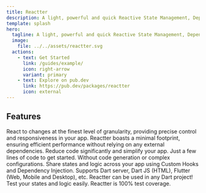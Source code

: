 ```yaml
---
title: Reactter
description: A light, powerful and quick Reactive State Management, Dependency Injection and Event Management.
template: splash
hero:
  tagline: A light, powerful and quick Reactive State Management, Dependency Injection and Event Management.
  image:
    file: ../../assets/reactter.svg
  actions:
    - text: Get Started
      link: /guides/example/
      icon: right-arrow
      variant: primary
    - text: Explore on pub.dev
      link: https://pub.dev/packages/reactter
      icon: external
---
```




## Features

<CardGrid stagger>
  <Card title="Fine-grained reactivity" icon="rocket">
    React to changes at the finest level of granularity, providing precise control and responsiveness in your app.
  </Card>
  <Card title="Lightweight" icon="telegram">
    Reactter boasts a minimal footprint, ensuring efficient performance without relying on any external dependencies.
  </Card>
  <Card title="No Boilerplate" icon="seti:html">
    Reduce code significantly and simplify your app.
  </Card>
  <Card title="Easy to use" icon="star">
    Just a few lines of code to get started.
    Without code generation or complex configurations.
  </Card>
  <Card title="Highly-reusable" icon="seti:json">
    Share states and logic across your app using Custom Hooks and Dependency Injection.
  </Card>
  <Card title="Compatible with latest Dart and Flutter" icon="seti:dart">
    Supports Dart server, Dart JS (HTML), Flutter (Web, Mobile and Desktop), etc. Reactter can be used in any Dart project!
  </Card>
  <Card title="Fully testable" icon="approve-check">
    Test your states and logic easily. Reactter is 100% test coverage.
  </Card>
</CardGrid>

<TrackMouse />
